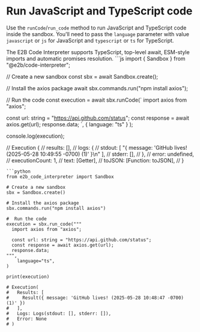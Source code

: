 # Run JavaScript and TypeScript code

Use the `runCode`/`run_code` method to run JavaScript and TypeScript code inside the sandbox.
You'll need to pass the `language` parameter with value `javascript` or `js` for JavaScript and `typescript` or `ts` for TypeScript.

<Note>
The E2B Code Interpreter supports TypeScript, top-level await, ESM-style imports and automatic promises resolution.
</Note>

<CodeGroup>
```js
import { Sandbox } from "@e2b/code-interpreter";

// Create a new sandbox
const sbx = await Sandbox.create();

// Install the axios package
await sbx.commands.run("npm install axios");

// Run the code
const execution = await sbx.runCode(`
  import axios from "axios";

  const url: string = "https://api.github.com/status";
  const response = await axios.get(url);
  response.data;
`,
  { language: "ts" }
);

console.log(execution);

// Execution {
//   results: [],
//   logs: {
//     stdout: [ "{ message: 'GitHub lives! (2025-05-28 10:49:55 -0700) (1)' }\n" ],
//     stderr: [],
//   },
//   error: undefined,
//   executionCount: 1,
//   text: [Getter],
//   toJSON: [Function: toJSON],
// }
```
```python
from e2b_code_interpreter import Sandbox

# Create a new sandbox
sbx = Sandbox.create()

# Install the axios package
sbx.commands.run("npm install axios")

#  Run the code
execution = sbx.run_code("""
  import axios from "axios";

  const url: string = "https://api.github.com/status";
  const response = await axios.get(url);
  response.data;
""",
    language="ts",
)

print(execution)

# Execution(
#   Results: [
#     Result({ message: 'GitHub lives! (2025-05-28 10:48:47 -0700) (1)' })
#   ],
#   Logs: Logs(stdout: [], stderr: []),
#   Error: None
# )
```
</CodeGroup>